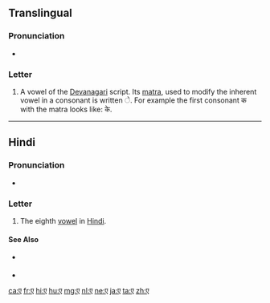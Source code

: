 {{Devanagari character info|hex=090F|name=DEVANAGARI LETTER E|image=[[File:Deva-e.png|100px]]}}
==Translingual==

===Pronunciation===
* {{IPA|/eː/|lang=mul}}

===Letter===
{{mul-Deva|e}}

# A vowel of the [[Devanagari]] script. Its [[matra]], used to modify the inherent vowel in a consonant is written &#x0947;. For example the first consonant क with the matra looks like: के.

----

==Hindi==

===Pronunciation===
* {{IPA|/e/|lang=hi}}

===Letter===
{{head|hi|letter}}

# The eighth [[vowel]] in [[Hindi]].

====See Also====
* {{sense|matra}} {{l|hi|े|tr=e}}
* {{list:Devanagari script letters/hi}}

[[ca:ए]]
[[fr:ए]]
[[hi:ए]]
[[hu:ए]]
[[mg:ए]]
[[nl:ए]]
[[ne:ए]]
[[ja:ए]]
[[ta:ए]]
[[zh:ए]]